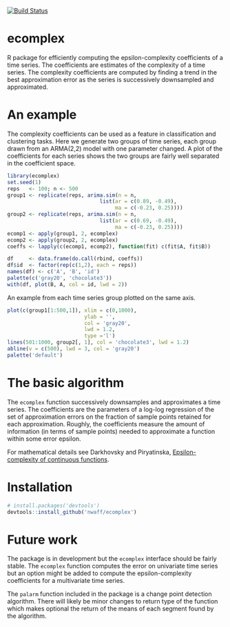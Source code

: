 
[![Build Status](https://travis-ci.org/nwaff/ecomplex.svg?branch=master)](https://travis-ci.org/nwaff/ecomplex)

# ecomplex

R package for efficiently computing the epsilon-complexity coefficients of a time series. The coefficients are estimates of the complexity of a time series. The complexity coefficients are computed by finding a trend in the best approximation error as the series is successively downsampled and approximated.

# An example 

The complexity coefficients can be used as a feature in classification and clustering tasks. Here we generate two groups of time series, each group drawn from an ARMA(2,2) model with one parameter changed. A plot of the coefficients for each series shows the two groups are fairly well separated in the coefficient space. 
```r
library(ecomplex)
set.seed(1)
reps   <- 100; n <- 500
group1 <- replicate(reps, arima.sim(n = n, 
                              list(ar = c(0.89, -0.49), 
                                   ma = c(-0.23, 0.25))))
group2 <- replicate(reps, arima.sim(n = n, 
                              list(ar = c(0.69, -0.49),
                                   ma = c(-0.23, 0.25))))
ecomp1 <- apply(group1, 2, ecomplex)
ecomp2 <- apply(group2, 2, ecomplex)
coeffs <- lapply(c(ecomp1, ecomp2), function(fit) c(fit$A, fit$B))

df     <- data.frame(do.call(rbind, coeffs))
df$id  <- factor(rep(c(1,2), each = reps))
names(df) <- c('A', 'B', 'id')
palette(c('gray20', 'chocolate3'))
with(df, plot(B, A, col = id, lwd = 2))
``` 

An example from each time series group plotted on the same axis. 

```r
plot(c(group1[1:500,1]), xlim = c(0,1000), 
                         ylab = '', 
                         col = 'gray20', 
                         lwd = 1.2, 
                         type ='l')
lines(501:1000, group2[, 1], col = 'chocolate3', lwd = 1.2)
abline(v = c(500), lwd = 3, col = 'gray20')
palette('default')

```

# The basic algorithm

The `ecomplex` function successively downsamples and approximates a time series. The coefficients are the parameters of a log-log regression of the set of approximation errors on the fraction of sample points retained for each approximation. Roughly, the coefficients measure the amount of information (in terms of sample points) needed to approximate a function within some error epsilon.

For mathematical details see Darkhovsky and Piryatinska, [Epsilon-complexity of continuous functions](https://arxiv.org/abs/1303.1777).

# Installation

```r
# install.packages('devtools')
devtools::install_github('nwaff/ecomplex')
```
# Future work 

The package is in development but the `ecomplex` interface should be fairly stable. The `ecomplex` function computes the error on univariate time series but an option might be added to compute the epsilon-complexity coefficients for a multivariate time series.  

The `palarm` function included in the package is a change point detection algorithm. There will likely be minor changes to return type of the function which makes optional the return of the means of each segment found by the algorithm.
